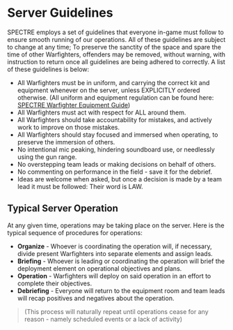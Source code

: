 
# Server Guidelines

SPECTRE employs a set of guidelines that everyone in-game must follow to ensure smooth running of our operations. All of these guidelines are subject to change at any time; To preserve the sanctity of the space and spare the time of other Warfighters, offenders may be removed, without warning, with instruction to return once all guidelines are being adhered to correctly. A list of these guidelines is below:
- All Warfighters must be in uniform, and carrying the correct kit and equipment whenever on the server, unless EXPLICITLY ordered otherwise.
  (All uniform and equipment regulation can be found here: [SPECTRE Warfighter Equipment Guide](/docs/equipment-regulations))
- All Warfighters must act with respect for ALL around them.
- All Warfighters should take accountability for mistakes, and actively work to improve on those mistakes.
- All Warfighters should stay focused and immersed when operating, to preserve the immersion of others.
- No intentional mic peaking, hindering soundboard use, or needlessly using the gun range.
- No overstepping team leads or making decisions on behalf of others. 
- No commenting on performance in the field - save it for the debrief.
- Ideas are welcome when asked, but once a decision is made by a team lead it must be followed: Their word is LAW.

## Typical Server Operation
At any given time, operations may be taking place on the server. Here is the typical sequence of procedures for operations:
- **Organize** - Whoever is coordinating the operation will, if necessary, divide present Warfighters into separate elements and assign leads.
- **Briefing** - Whoever is leading or coordinating the operation will brief the deployment element on operational objectives and plans.
- **Operation** - Warfighters will deploy on said operation in an effort to complete their objectives.
- **Debriefing** - Everyone will return to the equipment room and team leads will recap positives and negatives about the operation.

> (This process will naturally repeat until operations cease for any reason - namely scheduled events or a lack of activity)
